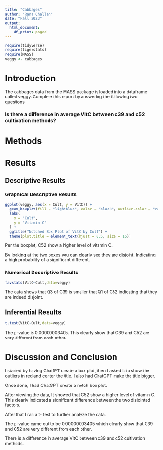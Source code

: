 ```yaml
---
title: "Cabbages"
author: "Rana Challan"
date: "Fall 2023"
output:
  html_document:
    df_print: paged
---
```


```r
require(tidyverse)
require(tigerstats)
require(MASS)
veggy <- cabbages
```

# Introduction

<!--In this section you explain what you are trying to show.  Where did the data come from?  What is the research or other question you are trying to answer?!-->
 The cabbages data from the MASS package is loaded into a dataframe called veggy. Complete this report by answering the following two questions  
 
### Is there a difference in average VitC between c39 and c52 cultivation methods?  

# Methods

<!--Decide on your methods:  use "variable analysis" or other appropriate descriptors.  Make sure to choose at least one graphical method and at least one numerical method.!-->

# Results

<!--Divide this section into two sub-sections:  One for your descriptive  results and one for your inferential results.!-->

## Descriptive Results

### Graphical Descriptive Results

<!--Graphical results here.  Make sure to show your code.  Provide appropriate labels for axes, giving units if possible, and provide a good title for the graph, too.  Use the graphical results to describe the patterns if any that exist in the data as focused toward the research question!-->


```r
ggplot(veggy, aes(x = Cult, y = VitC)) +
  geom_boxplot(fill = "lightblue", color = "black", outlier.color = "red", notch = TRUE) +
  labs(
    x = "Cult",
    y = "Vitamin C"
  ) +
  ggtitle("Notched Box Plot of VitC by Cult") +
  theme(plot.title = element_text(hjust = 0.5, size = 16))
```



Per the boxplot, C52 show a higher level of vitamin C.

By looking at the two boxes you can clearly see they are disjoint. Indicating a high probability of a significant different.





### Numerical Descriptive Results

<!--Numerical results go here. Use the numerical results to describe the patterns if any that exist in the data as focused toward the research question!-->
```r
favstats(VitC~Cult,data=veggy) 
```
The data shows that Q3 of C39 is smaller that Q1 of C52 indicating that they are indeed disjoint.


## Inferential Results

<!--State hypothesis clearly.  Make sure your discussion of the inferential test covers all the aspects that the test output produces, such as test statistic, p-value etc.  Make a decision about the null hypothesis, explain the assumptions on which the selected test/procedure was based, and why the chosen procedure satisfys the assumptions and is appropriate to answer the research question!-->


```r
t.test(VitC~Cult,data=veggy)
```

The p-value is 0.00000003405. This clearly show that C39 and C52 are very different from each other. 

# Discussion and Conclusion

<!--Discussion and conclusion here.  If you found a relationship be sure to consider whether the relationship occurs because one of the variavbles causes the other, or whether they perhasps are related for some other reason.  Watch the chapter 6 videos from the GeorgeTown videos collection.!-->

I started by having ChatfPT create a box plot, then I asked it to show the outliers in red and center the title. I also had ChatGPT make the title bigger.

Once done, I had ChatGPT create a notch box plot.


After viewing the data, It showed that C52 show a higher level of vitamin C. This clearly indicated a significant difference between the two disjointed factors. 

After that I ran a t- test to further analyze the data.

The p-value came out to be 0.00000003405 which clearly show that C39 and C52 are very different from each other.

There is a difference in average VitC between c39 and c52 cultivation methods.

